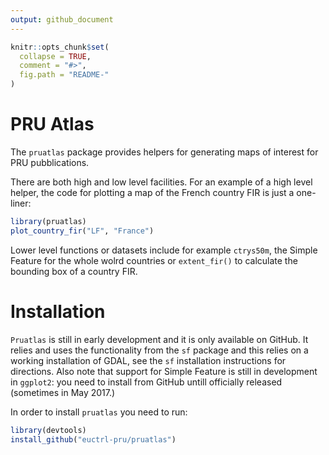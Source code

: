 ```yaml
---
output: github_document
---
```


<!-- README.md is generated from README.Rmd. Please edit that file -->

```r
knitr::opts_chunk$set(
  collapse = TRUE,
  comment = "#>",
  fig.path = "README-"
)
```

# PRU Atlas

The `pruatlas` package provides helpers for generating maps of interest for PRU pubblications.

There are both high and low level facilities.
For an example of a high level helper, the code for plotting a map of the
French country FIR is just a one-liner:

```r
library(pruatlas)
plot_country_fir("LF", "France")
```

Lower level functions or datasets include for example `ctrys50m`, the Simple Feature
for the whole wolrd countries or `extent_fir()` to calculate the bounding box of
a country FIR.


# Installation

`Pruatlas` is still in early development and it is only available on GitHub.
It relies and uses the functionality from the `sf` package and this relies
on a working installation of GDAL, see the `sf` installation instructions
for directions.
Also note that support for Simple Feature is still in development in `ggplot2`:
you need to install from GitHub untill officially released (sometimes in May 2017.)

In order to install `pruatlas` you need to run:

```r
library(devtools)
install_github("euctrl-pru/pruatlas")
```
